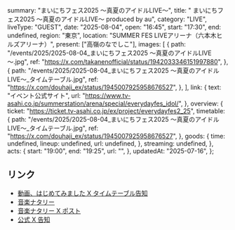   summary: "まいにちフェス2025 ～真夏のアイドルLIVE～",
  title: " まいにちフェス2025 ～真夏のアイドルLIVE～ produced by au",
  category: "LIVE",
  liveType: "GUEST",
  date: "2025-08-04",
  open: "16:45",
  start: "17:30",
  end: undefined,
  region: "東京",
  location: "SUMMER FES LIVEアリーナ（六本木ヒルズアリーナ）",
  present: ["高嶺のなでしこ"],
  images: [
    {
      path: "/events/2025/2025-08-04_まいにちフェス2025 ～真夏のアイドルLIVE～.jpg",
      ref: "https://x.com/takanenofficial/status/1942033346151997880",
    },
    {
      path: "/events/2025/2025-08-04_まいにちフェス2025 ～真夏のアイドルLIVE～_タイムテーブル.jpg",
      ref: "https://x.com/douhaji_ex/status/1945007925958676527",
    },
  ],
  link: {
    text: "イベント公式サイト",
    url: "https://www.tv-asahi.co.jp/summerstation/arena/special/everydayfes_idol/",
  },
  overview: {
    ticket: "https://ticket.tv-asahi.co.jp/ex/project/everydayfes2_25",
    timetable: {
      path: "/events/2025/2025-08-04_まいにちフェス2025 ～真夏のアイドルLIVE～_タイムテーブル.jpg",
      ref: "https://x.com/douhaji_ex/status/1945007925958676527",
    },
    goods: {
      time: undefined,
      lineup: undefined,
      url: undefined,
    },
    streaming: undefined,
  },
  acts: {
    start: "19:00",
    end: "19:25",
    url: "",
  },
  updatedAt: "2025-07-16",
};

## リンク

- [動画、はじめてみました X タイムテーブル告知](https://x.com/douhaji_ex/status/1945007925958676527)
- [音楽ナタリー](https://natalie.mu/music/news/631162)
- [音楽ナタリー X ポスト](https://x.com/natalie_mu/status/1941980539726274909)
- [公式 X 告知](https://x.com/takanenofficial/status/1942033346151997880)
